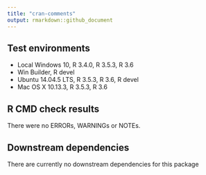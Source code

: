 ```yaml
---
title: "cran-comments"
output: rmarkdown::github_document
---
```


## Test environments
  * Local Windows 10, R  3.4.0, R 3.5.3, R 3.6
  * Win Builder, R devel
  * Ubuntu 14.04.5 LTS, R 3.5.3,  R 3.6, R devel
  * Mac OS X 10.13.3, R 3.5.3,  R 3.6
  
  
## R CMD check results
There were no ERRORs, WARNINGs or NOTEs. 

## Downstream dependencies
There are currently no downstream dependencies for this package
